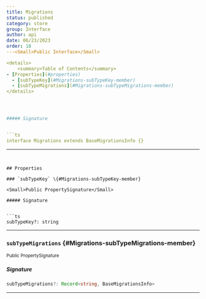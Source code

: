 ```yaml
---
title: Migrations
status: published
category: store
group: Interface
author: api
date: 06/23/2023
order: 18
---<Small>Public Interface</Small>

<details>
	<summary>Table of Contents</summary>
- [Properties](#properties)
  - [subTypeKey](#Migrations-subTypeKey-member)
  - [subTypeMigrations](#Migrations-subTypeMigrations-member)
</details>




##### Signature


```ts
interface Migrations extends BaseMigrationsInfo {}
```

---
```


## Properties

### `subTypeKey` \{#Migrations-subTypeKey-member}

<Small>Public PropertySignature</Small>

##### Signature


```ts
subTypeKey?: string
```

---

### `subTypeMigrations` \{#Migrations-subTypeMigrations-member}

<Small>Public PropertySignature</Small>

##### Signature


```ts
subTypeMigrations?: Record<string, BaseMigrationsInfo>
```

---

